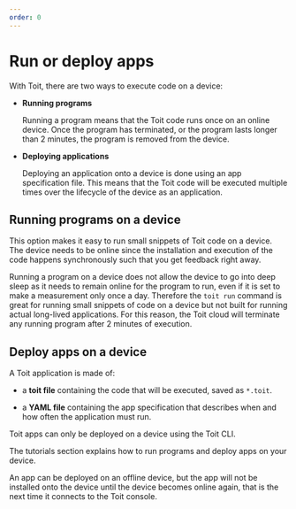 ```yaml
---
order: 0
---
```


# Run or deploy apps

With Toit, there are two ways to execute code on a device:

- **Running programs**

    Running a program means that the Toit code runs once on an online device. Once the program has terminated, or the program lasts longer than 2 minutes, the program is removed from the device.

- **Deploying applications**

    Deploying an application onto a device is done using an app specification file. This means that the Toit code will be executed multiple times over the lifecycle of the device as an application.

## Running programs on a device

This option makes it easy to run small snippets of Toit code on a device. The device needs to be online since the installation and execution of the code happens synchronously such that you get feedback right away. 

Running a program on a device does not allow the device to go into deep sleep as it needs to remain online for the program to run, even if it is set to make a measurement only once a day. Therefore the `toit run` command is great for running small snippets of code on a device but not built for running actual long-lived applications. For this reason, the Toit cloud will terminate any running  program after 2 minutes of execution.

## Deploy apps on a device

A Toit application is made of:

* a **toit file** containing the code that will be executed, saved as `*.toit`.
  
* a **YAML file** containing the app specification that describes when and how often the application must run.

Toit apps can only be deployed on a device using the Toit CLI.

The tutorials section explains how to run programs and deploy apps on your device.

<Note>
An app can be deployed on an offline device, but the app will not be installed onto the device until the device becomes online again, that is the next time it connects to the Toit console.
</Note>
